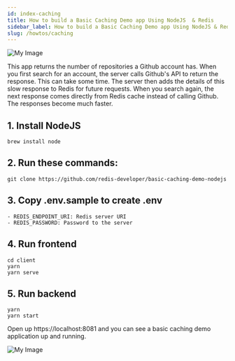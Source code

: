 ```yaml
---
id: index-caching
title: How to build a Basic Caching Demo app Using NodeJS  & Redis
sidebar_label: How to build a Basic Caching Demo app Using NodeJS & Redis
slug: /howtos/caching
---
```



![My Image](cachingapp.png)

This app returns the number of repositories a Github account has. When you first search for an account, the server calls Github's API to return the response. This can take some time. The server then adds the details of this slow response to Redis for future requests. When you search again, the next response comes directly from Redis cache instead of calling Github. The responses become much faster.


## 1. Install NodeJS

```
brew install node
```


## 2. Run these commands:

```
git clone https://github.com/redis-developer/basic-caching-demo-nodejs
```

## 3. Copy .env.sample to create .env


```
- REDIS_ENDPOINT_URI: Redis server URI
- REDIS_PASSWORD: Password to the server
```

## 4. Run frontend

```
cd client
yarn
yarn serve
```

## 5. Run backend

```
yarn
yarn start
```

Open up https://localhost:8081 and you can see a basic caching demo application up and running.

![My Image](cachingdemo.png)

